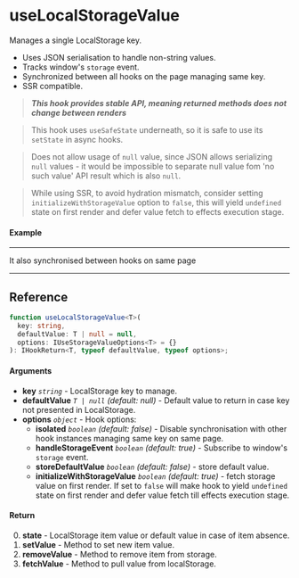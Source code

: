 
<Meta title="Side-effect/useLocalStorageValue" component={Example} />

# useLocalStorageValue

Manages a single LocalStorage key.

- Uses JSON serialisation to handle non-string values.
- Tracks window's `storage` event.
- Synchronized between all hooks on the page managing same key.
- SSR compatible.

> **_This hook provides stable API, meaning returned methods does not change between renders_**

> This hook uses `useSafeState` underneath, so it is safe to use its `setState` in async hooks.

> Does not allow usage of `null` value, since JSON allows serializing `null` values - it would be
> impossible to separate null value fom 'no such value' API result which is also `null`.

> While using SSR, to avoid hydration mismatch, consider setting `initializeWithStorageValue` option to
> `false`, this will yield `undefined` state on first render and defer value fetch to effects
> execution stage.

#### Example

<Canvas isColumn>
  <Story name="Example" story={Example} />
  <hr />
  It also synchronised between hooks on same page
  <hr />
  <Story name="Example2" story={Example} />
</Canvas>

<ArgsTable story="Example" />

## Reference

```ts
function useLocalStorageValue<T>(
  key: string,
  defaultValue: T | null = null,
  options: IUseStorageValueOptions<T> = {}
): IHookReturn<T, typeof defaultValue, typeof options>;
```

#### Arguments

- **key** _`string`_ - LocalStorage key to manage.
- **defaultValue** _`T | null`_ _(default: null)_ - Default value to return in case key not
  presented in LocalStorage.
- **options** _`object`_ - Hook options:
  - **isolated** _`boolean`_ _(default: false)_ - Disable synchronisation with other hook instances
    managing same key on same page.
  - **handleStorageEvent** _`boolean`_ _(default: true)_ - Subscribe to window's `storage` event.
  - **storeDefaultValue** _`boolean`_ _(default: false)_ - store default value.
  - **initializeWithStorageValue** _`boolean`_ _(default: true)_ - fetch storage value on first
    render. If set to `false` will make hook to yield `undefined` state on first render and defer
    value fetch till effects execution stage.

#### Return

0. **state** - LocalStorage item value or default value in case of item absence.
1. **setValue** - Method to set new item value.
2. **removeValue** - Method to remove item from storage.
3. **fetchValue** - Method to pull value from localStorage.
